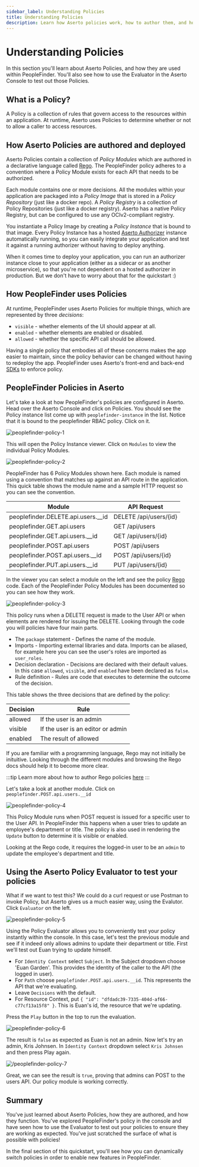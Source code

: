 ```yaml
---
sidebar_label: Understanding Policies
title: Understanding Policies
description: Learn how Aserto policies work, how to author them, and how they are used in PeopleFinder.
---
```


# Understanding Policies

In this section you'll learn about Aserto Policies, and how they are used within PeopleFinder. You'll also see how to use the Evaluator in the Aserto Console to test out those Policies.

## What is a Policy?

A Policy is a collection of rules that govern access to the resources within an application. At runtime, Aserto uses Policies to determine whether or not to allow a caller to access resources.

## How Aserto Policies are authored and deployed

Aserto Policies contain a collection of *Policy Modules* which are authored in a declarative language called [Rego](https://www.openpolicyagent.org/docs/latest/policy-language/). The PeopleFinder policy adheres to a convention where a Policy Module exists for each API that needs to be authorized.

Each module contains one or more decisions. All the modules within your application are packaged into a *Policy Image* that is stored in a *Policy Repository* (just like a docker repo). A *Policy Registry* is a collection of Policy Repositories (just like a docker registry). Aserto has a native Policy Registry, but can be configured to use any OCIv2-compliant registry.

You instantiate a Policy Image by creating a *Policy Instance* that is bound to that image. Every Policy Instance has a hosted [Aserto Authorizer](/docs/overview/authorizer) instance automatically running, so you can easily integrate your application and test it against a running authorizer without having to deploy anything.

When it comes time to deploy your application, you can run an authorizer instance close to your application (either as a sidecar or as another microservice), so that you're not dependent on a hosted authorizer in production. But we don't have to worry about that for the quickstart :)

## How PeopleFinder uses Policies

At runtime, PeopleFinder uses Aserto Policies for multiple things, which are represented by three *decisions*:

* `visible` - whether elements of the UI should appear at all.
* `enabled` - whether elements are enabled or disabled.
* `allowed` - whether the specific API call should be allowed.

Having a single policy that embodies all of these concerns makes the app easier to maintain, since the policy behavior can be changed without having to redeploy the app. PeopleFinder uses Aserto's front-end and back-end [SDKs](/docs/software-development-kits/overview) to enforce policy.

## PeopleFinder Policies in Aserto

Let's take a look at how PeopleFinder's policies are configured in Aserto. Head over the Aserto Console and click on Policies. You should see the Policy instance list come up with `peoplefinder-instance` in the list. Notice that it is bound to the peoplefinder RBAC policy. Click on it.

![peoplefinder-policy-1](/peoplefinder-policy-1.png)

This will open the Policy Instance viewer. Click on `Modules` to view the individual Policy Modules.

![peoplefinder-policy-2](/peoplefinder-policy-2.png)

PeopleFinder has 6 Policy Modules shown here. Each module is named using a convention that matches up against an API route in the application. This quick table shows the module name and a sample HTTP request so you can see the convention.

|Module                                |API Request                                        |
|--------------------------------------|---------------------------------------------------|
|peoplefinder.DELETE.api.users.__id    | DELETE /api/users/\{id\}                            |
|peoplefinder.GET.api.users            | GET /api/users                                    |
|peoplefinder.GET.api.users.__id       | GET /api/users/\{id\}                               |
|peoplefinder.POST.api.users           | POST /api/users                                   |
|peoplefinder.POST.api.users.__id      | POST /api/users/\{id\}                              |
|peoplefinder.PUT.api.users.__id       | PUT /api/users/\{id\}                               |

In the viewer you can select a module on the left and see the policy [Rego](https://www.openpolicyagent.org/docs/latest/policy-language/) code. Each of the PeopleFinder Policy Modules has been documented so you can see how they work.

![peoplefinder-policy-3](/peoplefinder-policy-3.png)

This policy runs when a DELETE request is made to the User API or when elements are rendered for issuing the DELETE. Looking through the code you will policies have four main parts.

* The `package` statement - Defines the name of the module.
* Imports - Importing external libraries and data. Imports can be aliased, for example here you can see the user's roles are imported as `user_roles`.
* Decision declaration - Decisions are declared with their default values. In this case `allowed`, `visible`, and `enabled` have been declared as `false`.
* Rule definition - Rules are code that executes to determine the outcome of the decision.

This table shows the three decisions that are defined by the policy:

|Decision | Rule                                                                           |
|---------|--------------------------------------------------------------------------------|
|allowed  | If the user is an admin                                                        |
|visible  | If the user is an editor or admin                                              |
|enabled  | The result of allowed                                                          |

If you are familiar with a programming language, Rego may not initially be inituitive. Looking through the different modules and browsing the Rego docs should help it to become more clear.

:::tip
Learn more about how to author Rego policies [here](/docs/overview/policy)
:::

Let's take a look at another module. Click on `peoplefinder.POST.api.users.__id`

![peoplefinder-policy-4](/peoplefinder-policy-4.png)

This Policy Module runs when POST request is issued for a specific user to the User API. In PeopleFinder this happens when a user tries to update an employee's department or title. The policy is also used in rendering the `Update` button to determine it is visible or enabled.

Looking at the Rego code, it requires the logged-in user to be an `admin` to update the employee's department and title.

## Using the Aserto Policy Evaluator to test your policies

What if we want to test this? We could do a curl request or use Postman to invoke Policy, but Aserto gives us a much easier way, using the Evalutor. Click `Evaluator` on the left.

![peoplefinder-policy-5](/peoplefinder-policy-5.png)

Using the Policy Evaluator allows you to conveniently test your policy instantly within the console. In this case, let's test the previous module and see if it indeed only allows admins to update their department or title. First we'll test out Euan trying to update himself.

* For `Identity Context` select `Subject`. In the Subject dropdown choose 'Euan Garden'. This provides the identity of the caller to the API (the logged in user).
* For `Path` choose `peoplefinder.POST.api.users.__id`. This represents the API that we're evaluating.
* Leave `Decisions` with the default.
* For Resource Context, put ```{ "id": "dfdadc39-7335-404d-af66-c77cf13a15f8" }```. This is Euan's id, the resource that we're updating.

Press the `Play` button in the top to run the evaluation.

![peoplefinder-policy-6](/peoplefinder-policy-6.png)

The result is `false` as expected as Euan is not an admin. Now let's try an admin, Kris Johnsen. In `Identity Context` dropdown select `Kris Johnsen` and then press Play again.

![/peoplefinder-policy-7](/peoplefinder-policy-7.png)

Great, we can see the result is `true`, proving that admins can POST to the users API. Our policy module is working correctly.

## Summary

You've just learned about Aserto Policies, how they are authored, and how they function. You've explored PeopleFinder's policy in the console and have seen how to use the Evaluator to test out your policies to ensure they are working as expected. You've just scratched the surface of what is possible with policies!

In the final section of this quickstart, you'll see how you can dynamically switch policies in order to enable new features in PeopleFinder.
